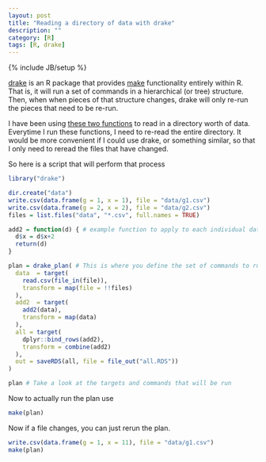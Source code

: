 ```yaml
---
layout: post
title: "Reading a directory of data with drake"
description: ""
category: [R]
tags: [R, drake]
---
```


{% include JB/setup %}

[drake](https://github.com/ropensci/drake) 
is an R package that provides 
[make](https://www.gnu.org/software/make/) functionality entirely within R.
That is, it will run a set of commands in a hierarchical (or tree) structure. 
Then, when when pieces of that structure changes, 
drake will only re-run the pieces that need to be re-run. 

I have been using 
[these two functions](https://gist.github.com/jarad/8f3b79b33489828ab8244e82a4a0c5b3) 
to read in a directory worth of data. 
Everytime I run these functions, 
I need to re-read the entire directory. 
It would be more convenient if I could use drake, or something similar, 
so that I only need to reread the files that have changed. 

So here is a script that will perform that process
```r
library("drake")

dir.create("data")
write.csv(data.frame(g = 1, x = 1), file = "data/g1.csv")
write.csv(data.frame(g = 2, x = 2), file = "data/g2.csv")
files = list.files("data", "*.csv", full.names = TRUE)

add2 = function(d) { # example function to apply to each individual data.frame
  d$x = d$x+2
  return(d)
}

plan = drake_plan( # This is where you define the set of commands to run
  data  = target(
    read.csv(file_in(file)),
    transform = map(file = !!files)
  ),
  add2  = target(
    add2(data),
    transform = map(data)
  ),
  all = target(
    dplyr::bind_rows(add2),
    transform = combine(add2)
  ),
  out = saveRDS(all, file = file_out("all.RDS"))
)

plan # Take a look at the targets and commands that will be run
```

Now to actually run the plan use 

```r
make(plan)
```

Now if a file changes, you can just rerun the plan. 

```r
write.csv(data.frame(g = 1, x = 11), file = "data/g1.csv")
make(plan)
```


